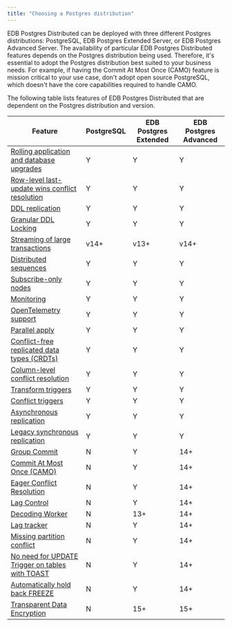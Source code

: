 ```yaml
---
title: "Choosing a Postgres distribution"
---
```


EDB Postgres Distributed can be deployed with three different Postgres distributions: PostgreSQL, EDB Postgres Extended Server, or EDB Postgres Advanced Server. The availability of particular EDB Postgres Distributed features depends on the Postgres distribution being used. Therefore, it's essential to adopt the Postgres distribution best suited to your business needs. For example, if having the Commit At Most Once (CAMO) feature is mission critical to your use case, don't adopt open source PostgreSQL, which doesn't have the core capabilities required to handle CAMO.

The following table lists features of EDB Postgres Distributed that are dependent on the Postgres distribution and version.

| Feature                                         | PostgreSQL | EDB Postgres Extended | EDB Postgres Advanced |
|-------------------------------------------------|------------|-----------------------|-----------------------|
| [Rolling application and database upgrades](upgrades/)       | Y          | Y                     | Y                     |
| [Row-level last-update wins conflict resolution](consistency/conflicts/)  | Y          | Y                     | Y                     |
| [DDL replication](ddl/)                                 | Y          | Y                     | Y                     |
| [Granular DDL Locking](ddl/#ddl-locking-details)                            | Y          | Y                     | Y                     |
| [Streaming of large transactions](transaction-streaming/)                 | v14+       | v13+                  | v14+                  |
| [Distributed sequences](sequences/#pgd-global-sequences)                           | Y          | Y                     | Y                     |
| [Subscribe-only nodes](node_management/subscriber_only/)                            | Y          | Y                     | Y                     |
| [Monitoring](monitoring/)                                      | Y          | Y                     | Y                     |
| [OpenTelemetry support](monitoring/otel/)                           | Y          | Y                     | Y                     |
| [Parallel apply](parallelapply)                                  | Y          | Y                     | Y                     |
| [Conflict-free replicated data types (CRDTs)](consistency/crdt/)     | Y          | Y                     | Y                     |
| [Column-level conflict resolution](consistency/column-level-conflicts/)                | Y          | Y                     | Y                     |
| [Transform triggers](striggers/#transform-triggers)                              | Y          | Y                     | Y                     |
| [Conflict triggers](striggers/#conflict-triggers)                               | Y          | Y                     | Y                     |
| [Asynchronous replication](durability/)                        | Y          | Y                     | Y                     |
| [Legacy synchronous replication](durability/legacy-sync)                  | Y          | Y                     | Y                     |
| [Group Commit](durability/group-commit/)                                    | N          | Y                     | 14+                   |
| [Commit At Most Once (CAMO)](durability/camo/)                      | N          | Y                     | 14+                   |
| [Eager Conflict Resolution](consistency/eager/)                       | N          | Y                     | 14+                   |
| [Lag Control](durability/lag-control/)                                     | N          | Y                     | 14+                   |
| [Decoding Worker](node_management/decoding_worker)                                 | N          | 13+                   | 14+                   |
| [Lag tracker](monitoring/sql/#monitoring-outgoing-replication)                                     | N          | Y                     | 14+                   |
| [Missing partition conflict](consistency/conflicts/#target_table_note)                      | N          | Y                     | 14+                   |
| [No need for UPDATE Trigger on tables with TOAST](consistency/conflicts/#toast-support-details) | N          | Y                     | 14+                   |
| [Automatically hold back FREEZE](consistency/conflicts/#origin-conflict-detection)                  | N          | Y                     | 14+                   |
| [Transparent Data Encryption](/tde/latest/)                     | N          | 15+                   | 15+                   |
